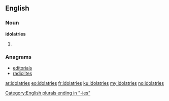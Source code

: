==English==

===Noun===
'''idolatries'''

# {{plural of|[[idolatry]]}}

===Anagrams===
* [[editorials#English|editorials]]
* [[radiolites#English|radiolites]]

[[Category:English plurals ending in "-ies"]]

[[ar:idolatries]]
[[eo:idolatries]]
[[fr:idolatries]]
[[ku:idolatries]]
[[my:idolatries]]
[[no:idolatries]]
